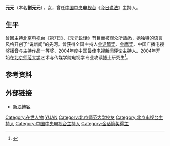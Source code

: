{{about|中國中央電視台《今日說法》主持人之一的劉元元|本名為吳婕安的台灣藝人|元元 (藝人)}}
'''元元'''（本名'''劉元元'''），女，曾任[[中国中央电视台|中国中央电视台]]《[[今日说法|今日说法]]》主持人。

==生平==
曾因主持[[北京电视台|北京电视台]]《第7日》、《元元说话》节目而被观众所熟悉，她独特的语言风格开创了“说新闻”的先河。曾获得全国主持人[[金话筒奖|金话筒奖]]、[[金鹰奖|金鹰奖]]、中国广播电视奖播音与主持作品一等奖、2004年度中国最佳电视新闻评论主持人。2004年开始在[[北京师范大学|北京师范大学]]艺术与传媒学院电视学专业攻读[[博士|博士]]研究生<ref >{{cite web |url=http://www.tvmao.com/star/aikvHjY%3D |language= |title=元元 |publisher=电视猫 |date= |accessdate=2015-8 |archive-url=https://web.archive.org/web/20160305125551/http://www.tvmao.com/star/aikvHjY= |archive-date=2016-03-05 |dead-url=no }}</ref>。

== 参考资料 ==
{{reflist}}

== 外部链接 ==
*[http://blog.sina.com.cn/u/1219934041 新浪博客] {{Wayback|url=http://blog.sina.com.cn/u/1219934041 |date=20160304125745 }}

{{Authority control}}
{{DEFAULTSORT:L}}
[[Category:在世人物|Category:在世人物]]
[[Category:刘姓|YUAN]]
[[Category:北京师范大学校友|Category:北京师范大学校友]]
[[Category:北京电视台主持人|Category:北京电视台主持人]]
[[Category:中国中央电视台主持人|Category:中国中央电视台主持人]]
[[Category:金话筒奖得主|Category:金话筒奖得主]]
